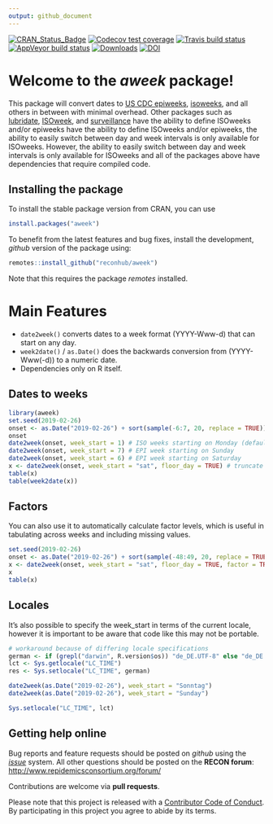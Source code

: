 ```yaml
---
output: github_document
---
```


<!-- badges: start -->

[![CRAN_Status_Badge](http://www.r-pkg.org/badges/version-ago/aweek)](https://cran.r-project.org/package=aweek) 
[![Codecov test coverage](https://codecov.io/gh/reconhub/aweek/branch/master/graph/badge.svg)](https://codecov.io/gh/reconhub/aweek?branch=master) 
[![Travis build status](https://travis-ci.org/reconhub/aweek.svg?branch=master)](https://travis-ci.org/reconhub/aweek)
[![AppVeyor build status](https://ci.appveyor.com/api/projects/status/66xj9134ac3yg62l/branch/master?svg=true)](https://ci.appveyor.com/project/zkamvar/aweek)
[![Downloads](https://cranlogs.r-pkg.org/badges/grand-total/aweek?color=ff69b4)](https://cran.r-project.org/package=aweek)
[![DOI](https://zenodo.org/badge/172648833.svg)](https://zenodo.org/badge/latestdoi/172648833)

<!-- badges: end -->

# Welcome to the *aweek* package!

This package will convert dates to
[US CDC epiweeks](https://wwwn.cdc.gov/nndss/document/MMWR_Week_overview.pdf),
[isoweeks](http://en.wikipedia.org/wiki/ISO_week_date), and all others in
between with minimal overhead. Other packages such as
[lubridate](https://github.com/tidyverse/lubridate),
[ISOweek](https://cran.r-project.org/package=ISOweek), and
[surveillance](http://surveillance.r-forge.r-project.org/) have the ability to
define ISOweeks and/or epiweeks have the ability to define ISOweeks and/or
epiweeks, the ability to easily switch between day and week intervals is only
available for ISOweeks. However, the ability to easily switch between day and
week intervals is only available for ISOweeks and all of the packages above
have dependencies that require compiled code.

## Installing the package

To install the stable package version from CRAN, you can use

```r
install.packages("aweek")
```


To benefit from the latest features and bug fixes, install the development, *github* version of the package using:

```r
remotes::install_github("reconhub/aweek")
```

Note that this requires the package *remotes* installed.


# Main Features

 - `date2week()` converts dates to a week format (YYYY-Www-d) that can start on 
   any day. 
 - `week2date()` / `as.Date()` does the backwards conversion from (YYYY-Www(-d)) to
   a numeric date. 
 - Dependencies only on R itself.

<!-- -->

## Dates to weeks

```r

library(aweek)
set.seed(2019-02-26)
onset <- as.Date("2019-02-26") + sort(sample(-6:7, 20, replace = TRUE))
onset
date2week(onset, week_start = 1) # ISO weeks starting on Monday (default)
date2week(onset, week_start = 7) # EPI week starting on Sunday
date2week(onset, week_start = 6) # EPI week starting on Saturday
x <- date2week(onset, week_start = "sat", floor_day = TRUE) # truncate to just the weeks
table(x)
table(week2date(x))
```


## Factors

You can also use it to automatically calculate factor levels, which is useful
in tabulating across weeks and including missing values. 

```r
set.seed(2019-02-26)
onset <- as.Date("2019-02-26") + sort(sample(-48:49, 20, replace = TRUE))
x <- date2week(onset, week_start = "sat", floor_day = TRUE, factor = TRUE)
x
table(x)
```

## Locales

It's also possible to specify the week_start in terms of the current locale, 
however it is important to be aware that code like this may not be portable.

```r

# workaround because of differing locale specifications
german <- if (grepl("darwin", R.version$os)) "de_DE.UTF-8" else "de_DE.utf8"
lct <- Sys.getlocale("LC_TIME")
res <- Sys.setlocale("LC_TIME", german)

date2week(as.Date("2019-02-26"), week_start = "Sonntag")
date2week(as.Date("2019-02-26"), week_start = "Sunday")

Sys.setlocale("LC_TIME", lct)

```



## Getting help online

Bug reports and feature requests should be posted on *github* using the [*issue*](http://github.com/reconhub/aweek/issues) system. All other questions should be posted on the **RECON forum**: <br>
[http://www.repidemicsconsortium.org/forum/](http://www.repidemicsconsortium.org/forum/)

Contributions are welcome via **pull requests**.

Please note that this project is released with a [Contributor Code of Conduct](CONDUCT.md). By participating in this project you agree to abide by its terms.

